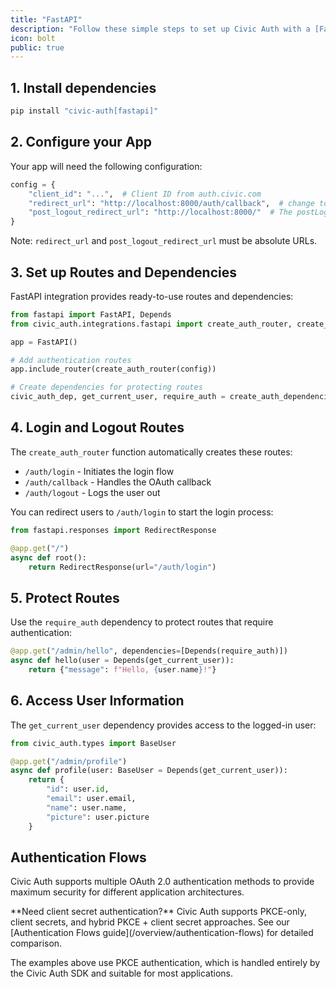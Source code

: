 ```yaml
---
title: "FastAPI"
description: "Follow these simple steps to set up Civic Auth with a [FastAPI](https://fastapi.tiangolo.com/) backend (a working example is available in the [github repo](https://github.com/civicteam/civic-auth-py/tree/main/examples/fastapi))."
icon: bolt
public: true
---
```




## 1. Install dependencies

```bash
pip install "civic-auth[fastapi]"
```

## 2. Configure your App

Your app will need the following configuration:

```python
config = {
    "client_id": "...",  # Client ID from auth.civic.com
    "redirect_url": "http://localhost:8000/auth/callback",  # change to your domain when deploying
    "post_logout_redirect_url": "http://localhost:8000/"  # The postLogoutRedirectUrl is the URL where the user will be redirected after successfully logging out from Civic's auth server.
}
```

Note: `redirect_url` and `post_logout_redirect_url` must be absolute URLs.

## 3. Set up Routes and Dependencies

FastAPI integration provides ready-to-use routes and dependencies:

```python
from fastapi import FastAPI, Depends
from civic_auth.integrations.fastapi import create_auth_router, create_auth_dependencies

app = FastAPI()

# Add authentication routes
app.include_router(create_auth_router(config))

# Create dependencies for protecting routes
civic_auth_dep, get_current_user, require_auth = create_auth_dependencies(config)
```

## 4. Login and Logout Routes

The `create_auth_router` function automatically creates these routes:
- `/auth/login` - Initiates the login flow
- `/auth/callback` - Handles the OAuth callback
- `/auth/logout` - Logs the user out

You can redirect users to `/auth/login` to start the login process:

```python
from fastapi.responses import RedirectResponse

@app.get("/")
async def root():
    return RedirectResponse(url="/auth/login")
```

## 5. Protect Routes

Use the `require_auth` dependency to protect routes that require authentication:

```python
@app.get("/admin/hello", dependencies=[Depends(require_auth)])
async def hello(user = Depends(get_current_user)):
    return {"message": f"Hello, {user.name}!"}
```

## 6. Access User Information

The `get_current_user` dependency provides access to the logged-in user:

```python
from civic_auth.types import BaseUser

@app.get("/admin/profile")
async def profile(user: BaseUser = Depends(get_current_user)):
    return {
        "id": user.id,
        "email": user.email,
        "name": user.name,
        "picture": user.picture
    }
```

## Authentication Flows

Civic Auth supports multiple OAuth 2.0 authentication methods to provide maximum security for different application architectures.

<Info>
**Need client secret authentication?** Civic Auth supports PKCE-only, client secrets, and hybrid PKCE + client secret approaches. See our [Authentication Flows guide](/overview/authentication-flows) for detailed comparison.
</Info>

The examples above use PKCE authentication, which is handled entirely by the Civic Auth SDK and suitable for most applications.